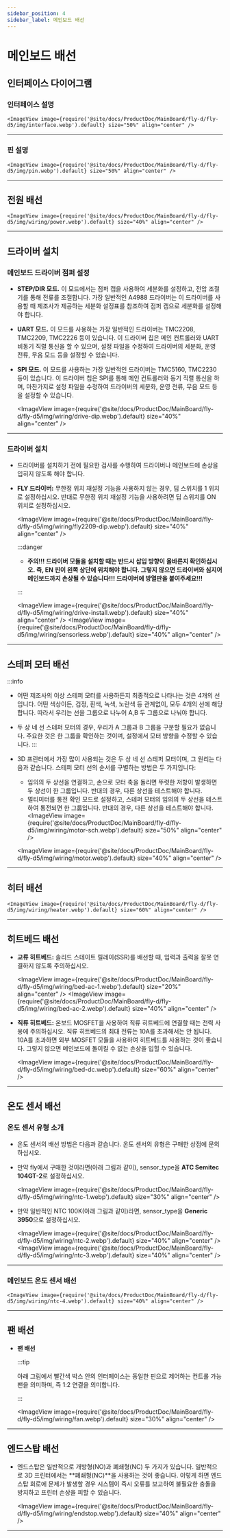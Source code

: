 ```yaml
---
sidebar_position: 4
sidebar_label: 메인보드 배선
---
```


# 메인보드 배선

## 인터페이스 다이어그램

### 인터페이스 설명

    <ImageView image={require('@site/docs/ProductDoc/MainBoard/fly-d/fly-d5/img/interface.webp').default} size="50%" align="center" />

----

### 핀 설명

    <ImageView image={require('@site/docs/ProductDoc/MainBoard/fly-d/fly-d5/img/pin.webp').default} size="50%" align="center" />

---

## 전원 배선

    <ImageView image={require('@site/docs/ProductDoc/MainBoard/fly-d/fly-d5/img/wiring/power.webp').default} size="40%" align="center" />

----

## 드라이버 설치

### 메인보드 드라이버 점퍼 설정

* **STEP/DIR 모드.** 이 모드에서는 점퍼 캡을 사용하여 세분화를 설정하고, 전압 조절기를 통해 전류를 조절합니다. 가장 일반적인 A4988 드라이버는 이 드라이버를 사용할 때 제조사가 제공하는 세분화 설정표를 참조하여 점퍼 캡으로 세분화를 설정해야 합니다.
* **UART 모드.** 이 모드를 사용하는 가장 일반적인 드라이버는 TMC2208, TMC2209, TMC2226 등이 있습니다. 이 드라이버 칩은 메인 컨트롤러와 UART 비동기 직렬 통신을 할 수 있으며, 설정 파일을 수정하여 드라이버의 세분화, 운영 전류, 무음 모드 등을 설정할 수 있습니다.
* **SPI 모드.** 이 모드를 사용하는 가장 일반적인 드라이버는 TMC5160, TMC2230 등이 있습니다. 이 드라이버 칩은 SPI를 통해 메인 컨트롤러와 동기 직렬 통신을 하며, 마찬가지로 설정 파일을 수정하여 드라이버의 세분화, 운영 전류, 무음 모드 등을 설정할 수 있습니다.

    <ImageView image={require('@site/docs/ProductDoc/MainBoard/fly-d/fly-d5/img/wiring/drive-dip.webp').default} size="40%" align="center" />

----

### 드라이버 설치

* 드라이버를 설치하기 전에 필요한 검사를 수행하여 드라이버나 메인보드에 손상을 입히지 않도록 해야 합니다.
* **FLY 드라이버:** 무한정 위치 재설정 기능을 사용하지 않는 경우, 딥 스위치를 1 위치로 설정하십시오. 반대로 무한정 위치 재설정 기능을 사용하려면 딥 스위치를 ON 위치로 설정하십시오.

    <ImageView image={require('@site/docs/ProductDoc/MainBoard/fly-d/fly-d5/img/wiring/fly2209-dip.webp').default} size="40%" align="center" />

    :::danger

    * **주의!!! 드라이버 모듈을 설치할 때는 반드시 삽입 방향이 올바른지 확인하십시오. 즉, EN 핀이 왼쪽 상단에 위치해야 합니다. 그렇지 않으면 드라이버와 심지어 메인보드까지 손상될 수 있습니다!!! 드라이버에 방열판을 붙여주세요!!!**

    :::

    <ImageView image={require('@site/docs/ProductDoc/MainBoard/fly-d/fly-d5/img/wiring/drive-install.webp').default} size="40%" align="center" />
    <ImageView image={require('@site/docs/ProductDoc/MainBoard/fly-d/fly-d5/img/wiring/sensorless.webp').default} size="40%" align="center" />

----

## 스테퍼 모터 배선

:::info
* 어떤 제조사의 이상 스테퍼 모터를 사용하든지 최종적으로 나타나는 것은 4개의 선입니다. 어떤 색상이든, 검정, 흰색, 녹색, 노란색 등 관계없이, 모두 4개의 선에 해당합니다. 따라서 우리는 선을 그룹으로 나누어 A,B 두 그룹으로 나눠야 합니다.
* 두 상 네 선 스테퍼 모터의 경우, 우리가 A 그룹과 B 그룹을 구분할 필요가 없습니다. 주요한 것은 한 그룹을 확인하는 것이며, 설정에서 모터 방향을 수정할 수 있습니다.
:::

* 3D 프린터에서 가장 많이 사용되는 것은 두 상 네 선 스테퍼 모터이며, 그 원리는 다음과 같습니다. 스테퍼 모터 선의 순서를 구별하는 방법은 두 가지입니다:
    * 임의의 두 상선을 연결하고, 손으로 모터 축을 돌리면 뚜렷한 저항이 발생하면 두 상선이 한 그룹입니다. 반대의 경우, 다른 상선을 테스트해야 합니다.
    * 멀티미터를 통전 확인 모드로 설정하고, 스테퍼 모터의 임의의 두 상선을 테스트하여 통전되면 한 그룹입니다. 반대의 경우, 다른 상선을 테스트해야 합니다.
    <ImageView image={require('@site/docs/ProductDoc/MainBoard/fly-d/fly-d5/img/wiring/motor-sch.webp').default} size="50%" align="center" />

    <ImageView image={require('@site/docs/ProductDoc/MainBoard/fly-d/fly-d5/img/wiring/motor.webp').default} size="40%" align="center" />

----

## 히터 배선

    <ImageView image={require('@site/docs/ProductDoc/MainBoard/fly-d/fly-d5/img/wiring/heater.webp').default} size="60%" align="center" />

----

## 히트베드 배선

* **교류 히트베드:** 솔리드 스테이트 릴레이(SSR)를 배선할 때, 입력과 출력을 잘못 연결하지 않도록 주의하십시오.

    <ImageView image={require('@site/docs/ProductDoc/MainBoard/fly-d/fly-d5/img/wiring/bed-ac-1.webp').default} size="20%" align="center" />
    <ImageView image={require('@site/docs/ProductDoc/MainBoard/fly-d/fly-d5/img/wiring/bed-ac-2.webp').default} size="40%" align="center" />

* **직류 히트베드:** 온보드 MOSFET을 사용하여 직류 히트베드에 연결할 때는 전력 사용에 주의하십시오. 직류 히트베드의 최대 전류는 10A를 초과해서는 안 됩니다. 10A를 초과하면 외부 MOSFET 모듈을 사용하여 히트베드를 사용하는 것이 좋습니다. 그렇지 않으면 메인보드에 돌이킬 수 없는 손상을 입힐 수 있습니다.

    <ImageView image={require('@site/docs/ProductDoc/MainBoard/fly-d/fly-d5/img/wiring/bed-dc.webp').default} size="60%" align="center" />

----

## 온도 센서 배선

### 온도 센서 유형 소개

* 온도 센서의 배선 방법은 다음과 같습니다. 온도 센서의 유형은 구매한 상점에 문의하십시오.

* 만약 fly에서 구매한 것이라면(아래 그림과 같이), sensor_type을 **ATC Semitec 104GT-2**로 설정하십시오.

    <ImageView image={require('@site/docs/ProductDoc/MainBoard/fly-d/fly-d5/img/wiring/ntc-1.webp').default} size="30%" align="center" />

* 만약 일반적인 NTC 100K(아래 그림과 같이)라면, sensor_type을 **Generic 3950**으로 설정하십시오.

    <ImageView image={require('@site/docs/ProductDoc/MainBoard/fly-d/fly-d5/img/wiring/ntc-2.webp').default} size="40%" align="center" />
    <ImageView image={require('@site/docs/ProductDoc/MainBoard/fly-d/fly-d5/img/wiring/ntc-3.webp').default} size="40%" align="center" />

----

### 메인보드 온도 센서 배선

    <ImageView image={require('@site/docs/ProductDoc/MainBoard/fly-d/fly-d5/img/wiring/ntc-4.webp').default} size="40%" align="center" />

----

## 팬 배선

* **팬 배선**

    :::tip

    아래 그림에서 빨간색 박스 안의 인터페이스는 동일한 핀으로 제어하는 컨트롤 가능 팬을 의미하며, 즉 1:2 연결을 의미합니다.

    :::

    <ImageView image={require('@site/docs/ProductDoc/MainBoard/fly-d/fly-d5/img/wiring/fan.webp').default} size="30%" align="center" />

----

## 엔드스탑 배선

* 엔드스탑은 일반적으로 개방형(NO)과 폐쇄형(NC) 두 가지가 있습니다. 일반적으로 3D 프린터에서는 **폐쇄형(NC)**을 사용하는 것이 좋습니다. 이렇게 하면 엔드스탑 회로에 문제가 발생할 경우 시스템이 즉시 오류를 보고하여 불필요한 충돌을 방지하고 프린터 손상을 피할 수 있습니다.

    <ImageView image={require('@site/docs/ProductDoc/MainBoard/fly-d/fly-d5/img/wiring/endstop.webp').default} size="40%" align="center" />

----